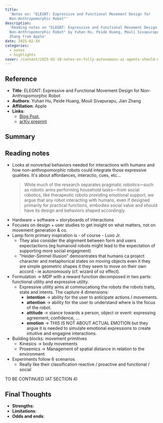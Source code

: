 ```yaml
---
title:
  'Notes on: "ELEGNT: Expressive and Functional Movement Design for
  Non-Anthropomorphic Robot"'
description:
  'Reading notes on "ELEGNT: Expressive and Functional Movement Design for
  Non-Anthropomorphic Robot" by Yuhan Hu, Peide Huang, Mouli Sivapurapu, Jian
  Zhang from Apple'
date: 2025-02-XX
categories:
  - notes
  - highlights
cover: /content/2025-02-10-notes-on-fully-autonomous-ai-agents-should-not-be-developed/fully-autonomous-ai-agents-should-not-be-developed.png
---
```


## Reference

- **Title**: ELEGNT: Expressive and Functional Movement Design for
  Non-Anthropomorphic Robot
- **Authors**: Yuhan Hu, Peide Huang, Mouli Sivapurapu, Jian Zhang
- **Affiliation**: Apple
- **Links**:
  - [Blog Post](https://machinelearning.apple.com/research/elegnt-expressive-functional-movement),
  - [arXiv preprint](http://arxiv.org/abs/2502.02649v2)

## Summary

## Reading notes

- Looks at nonverbal behaviors needed for interactions with humans and how
  non-anthropomorphic robots could integrate those expressive qualities. It's
  about affordances, interactio, cues, etc...
  > While much of the research separates pragmatic robotics—such as robotic arms
  > performing household tasks—from social robotics, like therapeutic robots
  > providing emotional support, we argue that any robot interacting with
  > humans, even if designed primarily for practical functions, embodies social
  > value and should have its design and behaviors shaped accordingly.
- Hardware + software + storyboards of interactions
- Focuses on design + user studies to get insight on what matters, not on
  movement generation & co.
- Lamp form primary inspiration is - of course - Luxo Jr.
  - They also consider the alignment between form and users expectactions (eg
    humanoid robots might lead to the expectation of supporting more social
    engagment)
  - "Heider-Simmel Illusion" demosntrates that humans ca project character and
    metaphorical states on moving objects even it they are simple geometric
    shapes it they seem to move on their own accord - ie autonomously (cf.
    wizard of oz effect).
- Formulation -> MDP with a reward function decomposed in two parts: functional
  utility and expressive utility.
  - Expressive utility aims at commucationg the robots the robots traits, state
    and intents. The capture 4 dimensions:
    - **intention** -> ability for the user to anticipate actions / movements.
    - **attention** -> ability for the user to understand where is the focus of
      the robot.
    - **attitude** -> stance towards a person, object or event: expressing
      agreement, confidence, ...
    - **emotion** -> THIS IS NOT ABOUT ACTUAL EMOTION but they argue it is
      needed to simulate emotional expressions to create intuitive and engagine
      interactions.
- Building blocks: movement primitives
  - Kinesics -> body movements
  - Proxemics -> Management of spatial distance in relation to the environment
- Experiments follow 6 scenarios
  - Really like their classification reactive / proactive and functional /
    social

TO BE CONTINUED (AT SECTION 4)

## Final Thoughts

- **Strengths**:
- **Limitations**:
- **Odds and ends**:
